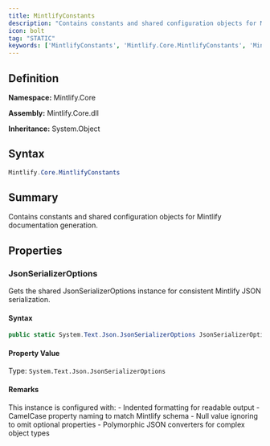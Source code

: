 ```yaml
---
title: MintlifyConstants
description: "Contains constants and shared configuration objects for Mintlify documentation generation."
icon: bolt
tag: "STATIC"
keywords: ['MintlifyConstants', 'Mintlify.Core.MintlifyConstants', 'Mintlify.Core', 'class', 'System.Object']
---
```


## Definition

**Namespace:** Mintlify.Core

**Assembly:** Mintlify.Core.dll

**Inheritance:** System.Object

## Syntax

```csharp
Mintlify.Core.MintlifyConstants
```

## Summary

Contains constants and shared configuration objects for Mintlify documentation generation.

## Properties

### JsonSerializerOptions

Gets the shared JsonSerializerOptions instance for consistent Mintlify JSON serialization.

#### Syntax

```csharp
public static System.Text.Json.JsonSerializerOptions JsonSerializerOptions { get; }
```

#### Property Value

Type: `System.Text.Json.JsonSerializerOptions`

#### Remarks

This instance is configured with:
            - Indented formatting for readable output
            - CamelCase property naming to match Mintlify schema
            - Null value ignoring to omit optional properties
            - Polymorphic JSON converters for complex object types

